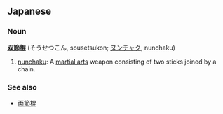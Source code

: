 ==Japanese==
===Noun===
'''[[双]][[節]][[棍]]''' (そうせつこん, sousetsukon; [[ヌンチャク]], nunchaku)

# [[nunchaku]]: A [[martial art]]s weapon consisting of two sticks joined by a chain.

===See also===
*[[両節棍]]